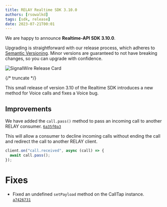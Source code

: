 ---
title: RELAY Realtime SDK 3.10.0
authors: [rsowalkd]
tags: [sdk, release]
date: 2023-07-21T00:01
---

We are happy to announce **Realtime-API SDK 3.10.0**.

Upgrading is straightforward with our release process, which adheres to [Semantic Versioning](https://semver.org/).
Minor versions are guaranteed to not have breaking changes, so you can upgrade with confidence.

![SignalWire Release Card](./_img/img.png)


{/* truncate */}

This small release of version 3.10 of the Realtime SDK introduces a new method for Voice calls and fixes a Voice bug.

## Improvements

We have added the `call.pass()` method to pass an incoming call to another RELAY consumer. [`6a35f0a3`](https://github.com/signalwire/signalwire-js/commit/6a35f0a38071160a82f766bd8b73b4718f04108f)

This will allow a consumer to decline incoming calls without ending the call and redirect the call to another RELAY client.

```js
client.on("call.received", async (call) => {
  await call.pass();
});
```

# Fixes

- Fixed an undefined `setPayload` method on the CallTap instance. [`a7426731`](https://github.com/signalwire/signalwire-js/commit/a7426731f683b7a631fe0bc591b208fd2c21b5c0)
